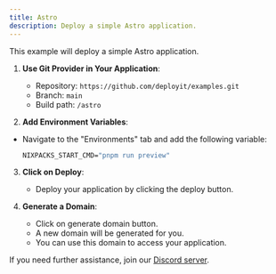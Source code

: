 ```yaml
---
title: Astro
description: Deploy a simple Astro application.
---
```


This example will deploy a simple Astro application.

1. **Use Git Provider in Your Application**:
   - Repository: `https://github.com/deployit/examples.git`
   - Branch: `main`
   - Build path: `/astro`

2. **Add Environment Variables**:
- Navigate to the "Environments" tab and add the following variable:
   ```cmd
   NIXPACKS_START_CMD="pnpm run preview"
   ```

3. **Click on Deploy**:
   - Deploy your application by clicking the deploy button.

4. **Generate a Domain**:
    - Click on generate domain button.
    - A new domain will be generated for you.
    - You can use this domain to access your application.
    
If you need further assistance, join our [Discord server](https://discord.com/invite/2tBnJ3jDJc).